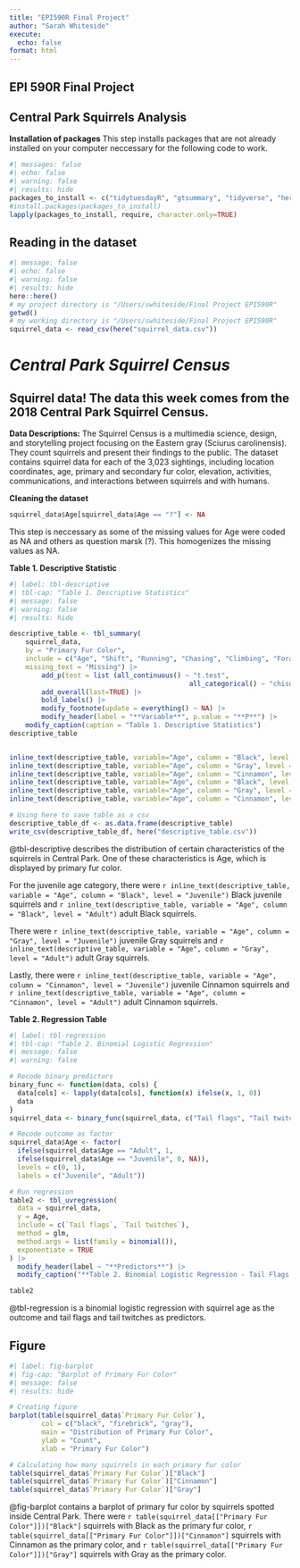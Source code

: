 ```yaml
---
title: "EPI590R Final Project"
author: "Sarah Whiteside"
execute:
  echo: false
format: html
---
```

## EPI 590R Final Project

## Central Park Squirrels Analysis

**Installation of packages**
This step installs packages that are not already installed on your computer neccessary for the following code to work. 
```r
#| messages: false
#| echo: false
#| warning: false
#| results: hide
packages_to_install <- c("tidytuesdayR", "gtsummary", "tidyverse", "here", "readr")
#install.packages(packages_to_install)
lapply(packages_to_install, require, character.only=TRUE)
```

## Reading in the dataset
```r
#| message: false
#| echo: false
#| warning: false
#| results: hide
here::here()
# my project directory is "/Users/swhiteside/Final Project EPI590R"
getwd()
# my working directory is "/Users/swhiteside/Final Project EPI590R"
squirrel_data <- read_csv(here("squirrel_data.csv"))
```

# *Central Park Squirrel Census*

## Squirrel data! The data this week comes from the 2018 Central Park Squirrel Census.

**Data Descriptions:** The Squirrel Census is a multimedia science, design, and storytelling project focusing on the Eastern gray (Sciurus carolinensis). They count squirrels and present their findings to the public. The dataset contains squirrel data for each of the 3,023 sightings, including location coordinates, age, primary and secondary fur color, elevation, activities, communications, and interactions between squirrels and with humans.

**Cleaning the dataset**
```r
squirrel_data$Age[squirrel_data$Age == "?"] <- NA
```
This step is neccessary as some of the missing values for Age were coded as NA and others as question marsk (?). This homogenizes the missing values as NA. 

**Table 1. Descriptive Statistic**
```r
#| label: tbl-descriptive
#| tbl-cap: "Table 1. Descriptive Statistics" 
#| message: false
#| warning: false
#| results: hide

descriptive_table <- tbl_summary(
	squirrel_data,
	by = "Primary Fur Color",
	include = c("Age", "Shift", "Running", "Chasing", "Climbing", "Foraging"),
	missing_text = "Missing") |> 
		add_p(test = list (all_continuous() ~ "t.test",
											 all_categorical() ~ "chisq.test")) |> 
		add_overall(last=TRUE) |> 
		bold_labels() |> 
		modify_footnote(update = everything() ~ NA) |> 
		modify_header(label = "**Variable**", p.value = "**P**") |> 
    modify_caption(caption = "Table 1. Descriptive Statistics")
descriptive_table 


inline_text(descriptive_table, variable="Age", column = "Black", level = "Juvenile") #8 (8%)
inline_text(descriptive_table, variable="Age", column = "Gray", level = "Juvenile") #256 (11%)
inline_text(descriptive_table, variable="Age", column = "Cinnamon", level = "Juvenile") # 58 (15%)
inline_text(descriptive_table, variable="Age", column = "Black", level = "Adult") #92 (92%)
inline_text(descriptive_table, variable="Age", column = "Gray", level = "Adult") #2125 (89%)
inline_text(descriptive_table, variable="Age", column = "Cinnamon", level = "Adult") #326 (85%)

# Using here to save table as a csv 
descriptive_table_df <- as.data.frame(descriptive_table)
write_csv(descriptive_table_df, here("descriptive_table.csv"))
```


@tbl-descriptive describes the distribution of certain characteristics of the squirrels in Central Park. One of these characteristics is Age, which is displayed by primary fur color.  

For the juvenile age category, there were `r inline_text(descriptive_table, variable = "Age", column = "Black", level = "Juvenile")` Black juvenile squirrels and `r inline_text(descriptive_table, variable = "Age", column = "Black", level = "Adult")` adult Black squirrels.  

There were `r inline_text(descriptive_table, variable = "Age", column = "Gray", level = "Juvenile")` juvenile Gray squirrels and `r inline_text(descriptive_table, variable = "Age", column = "Gray", level = "Adult")` adult Gray squirrels.  

Lastly, there were `r inline_text(descriptive_table, variable = "Age", column = "Cinnamon", level = "Juvenile")` juvenile Cinnamon squirrels and `r inline_text(descriptive_table, variable = "Age", column = "Cinnamon", level = "Adult")` adult Cinnamon squirrels.

**Table 2. Regression Table**
```r
#| label: tbl-regression
#| tbl-cap: "Table 2. Binomial Logistic Regression"
#| message: false
#| warning: false

# Recode binary predictors
binary_func <- function(data, cols) {
  data[cols] <- lapply(data[cols], function(x) ifelse(x, 1, 0))
  data
}
squirrel_data <- binary_func(squirrel_data, c("Tail flags", "Tail twitches"))

# Recode outcome as factor
squirrel_data$Age <- factor(
  ifelse(squirrel_data$Age == "Adult", 1,
  ifelse(squirrel_data$Age == "Juvenile", 0, NA)),
  levels = c(0, 1),
  labels = c("Juvenile", "Adult"))

# Run regression
table2 <- tbl_uvregression(
  data = squirrel_data,
  y = Age,
  include = c(`Tail flags`, `Tail twitches`),
  method = glm,
  method.args = list(family = binomial()),
  exponentiate = TRUE
) |> 
  modify_header(label ~ "**Predictors**") |>
  modify_caption("**Table 2. Binomial Logistic Regression - Tail Flags and Twitches as Predictors of Squirrel Age**")

table2
```

@tbl-regression is a binomial logistic regression with squirrel age as the outcome and tail flags and tail twitches as predictors.


## **Figure**
```r
#| label: fig-barplot
#| fig-cap: "Barplot of Primary Fur Color"
#| message: false
#| results: hide

# Creating figure
barplot(table(squirrel_data$`Primary Fur Color`),
        col = c("black", "firebrick", "gray"),
        main = "Distribution of Primary Fur Color",
        ylab = "Count",
        xlab = "Primary Fur Color")

# Calculating how many squirrels in each primary fur color
table(squirrel_data$`Primary Fur Color`)["Black"]
table(squirrel_data$`Primary Fur Color`)["Cinnamon"]
table(squirrel_data$`Primary Fur Color`)["Gray"]
```

@fig-barplot contains a barplot of primary fur color by squirrels spotted inside Central Park. There were `r table(squirrel_data[["Primary Fur Color"]])["Black"]` squirrels with Black as the primary fur color, `r table(squirrel_data[["Primary Fur Color"]])["Cinnamon"]` squirrels with Cinnamon as the primary color, and `r table(squirrel_data[["Primary Fur Color"]])["Gray"]` squirrels with Gray as the primary color.

